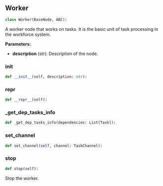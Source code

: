 <a id="camel.societies.workforce.worker"></a>

<a id="camel.societies.workforce.worker.Worker"></a>

## Worker

```python
class Worker(BaseNode, ABC):
```

A worker node that works on tasks. It is the basic unit of task
processing in the workforce system.

**Parameters:**

- **description** (str): Description of the node.

<a id="camel.societies.workforce.worker.Worker.__init__"></a>

### __init__

```python
def __init__(self, description: str):
```

<a id="camel.societies.workforce.worker.Worker.__repr__"></a>

### __repr__

```python
def __repr__(self):
```

<a id="camel.societies.workforce.worker.Worker._get_dep_tasks_info"></a>

### _get_dep_tasks_info

```python
def _get_dep_tasks_info(dependencies: List[Task]):
```

<a id="camel.societies.workforce.worker.Worker.set_channel"></a>

### set_channel

```python
def set_channel(self, channel: TaskChannel):
```

<a id="camel.societies.workforce.worker.Worker.stop"></a>

### stop

```python
def stop(self):
```

Stop the worker.
